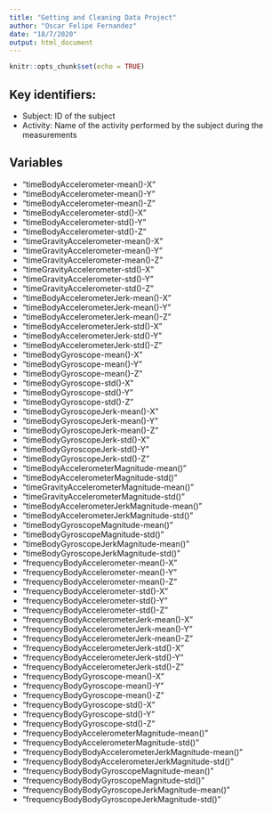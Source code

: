 ```yaml
---
title: "Getting and Cleaning Data Project"
author: "Oscar Felipe Fernandez"
date: "18/7/2020"
output: html_document
---
```


```r
knitr::opts_chunk$set(echo = TRUE)
```

## Key identifiers:
* Subject: ID of the subject
* Activity: Name of the activity performed by the subject during the measurements

## Variables

* "timeBodyAccelerometer-mean()-X"                    
* "timeBodyAccelerometer-mean()-Y"                    
* "timeBodyAccelerometer-mean()-Z"                    
* "timeBodyAccelerometer-std()-X"                     
* "timeBodyAccelerometer-std()-Y"                     
* "timeBodyAccelerometer-std()-Z"                     
* "timeGravityAccelerometer-mean()-X"                 
* "timeGravityAccelerometer-mean()-Y"                 
* "timeGravityAccelerometer-mean()-Z"                 
* "timeGravityAccelerometer-std()-X"                  
* "timeGravityAccelerometer-std()-Y"                  
* "timeGravityAccelerometer-std()-Z"                  
* "timeBodyAccelerometerJerk-mean()-X"                
* "timeBodyAccelerometerJerk-mean()-Y"                
* "timeBodyAccelerometerJerk-mean()-Z"                
* "timeBodyAccelerometerJerk-std()-X"                 
* "timeBodyAccelerometerJerk-std()-Y"                 
* "timeBodyAccelerometerJerk-std()-Z"                 
* "timeBodyGyroscope-mean()-X"                        
* "timeBodyGyroscope-mean()-Y"                        
* "timeBodyGyroscope-mean()-Z"                        
* "timeBodyGyroscope-std()-X"                         
* "timeBodyGyroscope-std()-Y"                         
* "timeBodyGyroscope-std()-Z"                         
* "timeBodyGyroscopeJerk-mean()-X"                    
* "timeBodyGyroscopeJerk-mean()-Y"                    
* "timeBodyGyroscopeJerk-mean()-Z"                    
* "timeBodyGyroscopeJerk-std()-X"                     
* "timeBodyGyroscopeJerk-std()-Y"                     
* "timeBodyGyroscopeJerk-std()-Z"                     
* "timeBodyAccelerometerMagnitude-mean()"             
* "timeBodyAccelerometerMagnitude-std()"              
* "timeGravityAccelerometerMagnitude-mean()"          
* "timeGravityAccelerometerMagnitude-std()"           
* "timeBodyAccelerometerJerkMagnitude-mean()"         
* "timeBodyAccelerometerJerkMagnitude-std()"          
* "timeBodyGyroscopeMagnitude-mean()"                 
* "timeBodyGyroscopeMagnitude-std()"                  
* "timeBodyGyroscopeJerkMagnitude-mean()"             
* "timeBodyGyroscopeJerkMagnitude-std()"              
* "frequencyBodyAccelerometer-mean()-X"               
* "frequencyBodyAccelerometer-mean()-Y"               
* "frequencyBodyAccelerometer-mean()-Z"               
* "frequencyBodyAccelerometer-std()-X"                
* "frequencyBodyAccelerometer-std()-Y"                
* "frequencyBodyAccelerometer-std()-Z"                
* "frequencyBodyAccelerometerJerk-mean()-X"           
* "frequencyBodyAccelerometerJerk-mean()-Y"           
* "frequencyBodyAccelerometerJerk-mean()-Z"           
* "frequencyBodyAccelerometerJerk-std()-X"            
* "frequencyBodyAccelerometerJerk-std()-Y"            
* "frequencyBodyAccelerometerJerk-std()-Z"            
* "frequencyBodyGyroscope-mean()-X"                   
* "frequencyBodyGyroscope-mean()-Y"                   
* "frequencyBodyGyroscope-mean()-Z"                   
* "frequencyBodyGyroscope-std()-X"                    
* "frequencyBodyGyroscope-std()-Y"                    
* "frequencyBodyGyroscope-std()-Z"                    
* "frequencyBodyAccelerometerMagnitude-mean()"        
* "frequencyBodyAccelerometerMagnitude-std()"         
* "frequencyBodyBodyAccelerometerJerkMagnitude-mean()"
* "frequencyBodyBodyAccelerometerJerkMagnitude-std()" 
* "frequencyBodyBodyGyroscopeMagnitude-mean()"        
* "frequencyBodyBodyGyroscopeMagnitude-std()"         
* "frequencyBodyBodyGyroscopeJerkMagnitude-mean()"    
* "frequencyBodyBodyGyroscopeJerkMagnitude-std()"